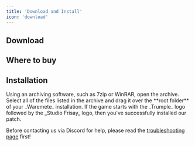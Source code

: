 ```yaml
---
title: 'Download and Install'
icon: 'download'
---
```


## Download

<ParamField body="Current version:" type="1.0">
</ParamField>

<Card title="Mediafire" icon="fire" href="/content/components/card-group" horizontal></Card>
<CardGroup cols={2}>
  <Card title="Google Drive" icon="google-drive" href="/content/components/card-group" horizontal>
  </Card>
  <Card title="Mega" icon="m" href="/content/components/card-group" horizontal>
  </Card>
</CardGroup>

## Where to buy



## Installation

<Steps titleSize="h3">
  <Step title="Open the archive">
    Using an archiving software, such as 7zip or WinRAR, open the archive.
  </Step>
  <Step title="Extract the files">
    Select all of the files listed in the archive and drag it over the **root folder** of your _Waremete_ installation.
  </Step>
  <Step title="Run">
    If the game starts with the _Trumple_ logo followed by the _Studio Frisay_ logo, then you've successfully installed our patch.
  </Step>
</Steps>

<Tip>Before contacting us via Discord for help, please read the <a href="/waremete/troubleshooting">troubleshooting page</a> first!</Tip>